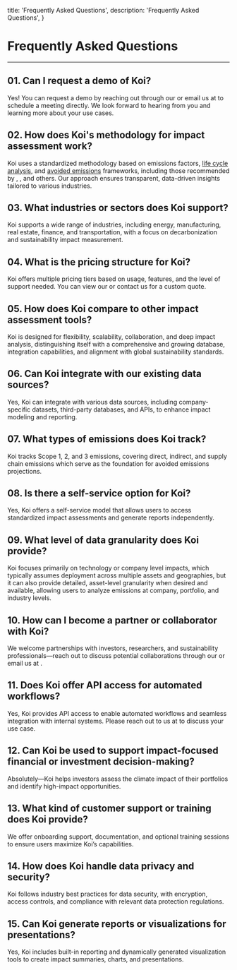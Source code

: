 
  title: 'Frequently Asked Questions',
  description: 'Frequently Asked Questions',
}

# Frequently Asked Questions

---

## 01. Can I request a demo of Koi?
Yes! You can request a demo by reaching out through our <ExternalLink url="https://koi.eco/contact?topic=demo" linkText="contact form" />
or email us at <ExternalLink url="mailto:hello@koi.eco" linkText="hello@koi.eco" /> to schedule a meeting directly.
We look forward to hearing from you and learning more about your use cases.

## 02. How does Koi's methodology for impact assessment work?
Koi uses a standardized methodology based on emissions factors, [life cycle analysis](/docs/key-concepts/overview#technical-concepts),
and [avoided emissions](/docs/key-concepts/avoided-emissions) frameworks, including those recommended by
<ExternalLink url="https://projectframe.how" linkText="Project Frame" />, <ExternalLink url="https://www.wbcsd.org" linkText="WBCSD" />,
<ExternalLink url="https://www.gfanzero.com" linkText="GFANZ" /> and others. Our approach ensures transparent, data-driven insights tailored to various industries. 

## 03. What industries or sectors does Koi support?
Koi supports a wide range of industries, including energy, manufacturing, real estate, finance, and transportation, with a focus on decarbonization and sustainability impact measurement.

## 04. What is the pricing structure for Koi?
Koi offers multiple pricing tiers based on usage, features, and the level of support needed. You can view our <ExternalLink url="https://koi.eco/pricing" linkText="pricing details on our website" /> or contact us for a custom quote.

## 05. How does Koi compare to other impact assessment tools?
Koi is designed for flexibility, scalability, collaboration, and deep impact analysis, distinguishing itself with a comprehensive and growing database, integration capabilities, and alignment with global sustainability standards.

## 06. Can Koi integrate with our existing data sources?
Yes, Koi can integrate with various data sources, including company-specific datasets, third-party databases, and APIs, to enhance impact modeling and reporting.

## 07. What types of emissions does Koi track?
Koi tracks Scope 1, 2, and 3 emissions, covering direct, indirect, and supply chain emissions which serve as the foundation for avoided emissions projections.

## 08. Is there a self-service option for Koi?
Yes, Koi offers a self-service model that allows users to access standardized impact assessments and generate reports independently.

## 09. What level of data granularity does Koi provide?
Koi focuses primarily on technology or company level impacts, which typically assumes deployment across multiple assets and geographies, but it can also provide detailed, asset-level granularity when desired and available, allowing users to analyze emissions at company, portfolio, and industry levels.

## 10. How can I become a partner or collaborator with Koi?
We welcome partnerships with investors, researchers, and sustainability professionals—reach out to discuss potential collaborations through our <ExternalLink url="https://koi.eco/contact?topic=demo" linkText="contact form" />
or email us at <ExternalLink url="mailto:hello@koi.eco" linkText="hello@koi.eco" />.

## 11. Does Koi offer API access for automated workflows?
Yes, Koi provides API access to enable automated workflows and seamless integration with internal systems. Please reach out to us at <ExternalLink url="mailto:hello@koi.eco" linkText="hello@koi.eco" /> to discuss your use case.

## 12. Can Koi be used to support impact-focused financial or investment decision-making?
Absolutely—Koi helps investors assess the climate impact of their portfolios and identify high-impact opportunities.

## 13. What kind of customer support or training does Koi provide?
We offer onboarding support, documentation, and optional training sessions to ensure users maximize Koi’s capabilities.

## 14. How does Koi handle data privacy and security?
Koi follows industry best practices for data security, with encryption, access controls, and compliance with relevant data protection regulations.

## 15. Can Koi generate reports or visualizations for presentations?
Yes, Koi includes built-in reporting and dynamically generated visualization tools to create impact summaries, charts, and presentations.
